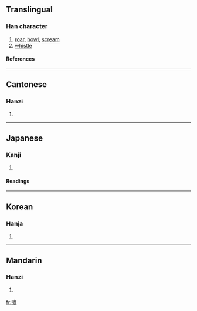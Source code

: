 {{see|啸|嘨}}

==Translingual==
===Han character===
{{Han char|rn=30|rad=口|as=12|sn=15|four=6502<sub>7</sub>|canj=口中X (RLX)}}
# [[roar]], [[howl]], [[scream]]
# [[whistle]]
====References====
{{Han ref|kx=0206.320|dkj=04246|dj=0429.310|hdz=10694.110|uh=562F|ud=22063|bh=BC53|bd=48211}}
----
==Cantonese==
===Hanzi===
{{yue-hanzi|jyut=|y=siu3}}
# {{defn|Cantonese}}
----
==Japanese==
===Kanji===
{{ja-kanji|grade=|rs=口12}}
# {{defn|Japanese}} 
====Readings====
{{ja-readings|on=[[しょう]] (shō), [[しつ]] (shitsu)|kun=[[うそぶく]] (usobuku)}}
----
==Korean==
===Hanja===
{{ko-hanja|hangeul=소|rv=so|mr=so}}
# {{defn|Korean}}
----
==Mandarin==
===Hanzi===
{{cmn-hanzi|sim=啸|pin=[[xiào]] ([[xiao4]])|wg=hsiao<sup>4</sup>}}
# {{defn|Mandarin}}

[[fr:嘯]]